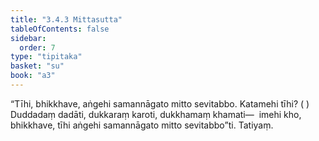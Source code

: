 ```yaml
---
title: "3.4.3 Mittasutta"
tableOfContents: false
sidebar:
  order: 7
type: "tipitaka"
basket: "su"
book: "a3"
---
```



<DynamicBreadcrumb />

<Division number="136" book="a3" bookNo="15" page="289">

<Paragraph number="1022" book="a3">
“Tīhi, bhikkhave, aṅgehi samannāgato mitto sevitabbo. Katamehi tīhi? ( ) Duddadaṃ dadāti, dukkaraṃ karoti, dukkhamaṃ khamati—  imehi kho, bhikkhave, tīhi aṅgehi samannāgato mitto sevitabbo”ti.

</Paragraph>
</Division>

<Paragraph number="1023" type="center" book="a3">
Tatiyaṃ.
</Paragraph>